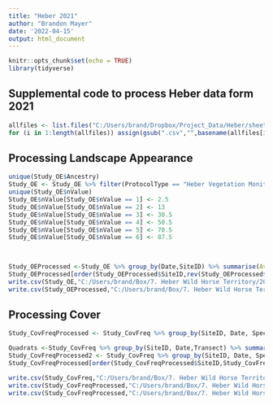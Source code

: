 ```yaml
---
title: "Heber 2021"
author: "Brandon Mayer"
date: '2022-04-15'
output: html_document
---
```


```r
knitr::opts_chunk$set(echo = TRUE)
library(tidyverse)
```

## Supplemental code to process Heber data form 2021

```r
allfiles <- list.files("C:/Users/brand/Dropbox/Project_Data/Heber/sheeted",full.names = T)
for (i in 1:length(allfiles)) assign(gsub(".csv","",basename(allfiles[i])), read.csv(allfiles[i]))

```

## Processing Landscape Appearance 

```r
unique(Study_OE$Ancestry)
Study_OE <- Study_OE %>% filter(ProtocolType == "Heber Vegetation Monitoring")%>% select(-c("X","EventType", "EventName","ProtocolName","SiteType","SiteStatus","SpeciesSymbol","FieldSymbol","SpeciesName","SpeciesQualifier","FieldQualifier","SubElement","cParameter","cParameter2","cParameter3","cValue","cValueCommon","cValue2","cValue2Common","cValue3","cValue3Common","nValue2","nValue3","DDLat","DDLong", "Ancestry"))
unique(Study_OE$nValue)
Study_OE$nValue[Study_OE$nValue == 1] <- 2.5
Study_OE$nValue[Study_OE$nValue == 2] <- 13
Study_OE$nValue[Study_OE$nValue == 3] <- 30.5
Study_OE$nValue[Study_OE$nValue == 4] <- 50.5
Study_OE$nValue[Study_OE$nValue == 5] <- 70.5
Study_OE$nValue[Study_OE$nValue == 6] <- 87.5

 
```
```r
Study_OEProcessed <-Study_OE %>% group_by(Date,SiteID) %>% summarise(Average = mean(nValue), SD = sd(nValue), N = n()) 
Study_OEProcessed[order(Study_OEProcessed$SiteID,rev(Study_OEProcessed$Date)),]
write.csv(Study_OE,"C:/Users/brand/Box/7. Heber Wild Horse Territory/2021_Results/Heber_2021_SiteLA_raw.csv")
write.csv(Study_OEProcessed,"C:/Users/brand/Box/7. Heber Wild Horse Territory/2021_Results/Heber_2021_SiteLA.csv")

```

## Processing Cover


```r
Study_CovFreqProcessed <- Study_CovFreq %>% group_by(SiteID, Date, SpeciesName,Transect,SampleNumber) %>% summarise(Sum = sum(nValue,na.rm = T)) %>% group_by(SiteID,Date,SpeciesName) %>% summarise(Average = round(mean(Sum),digits = 1), SD = round(sd(Sum),digits = 1), N = n())

Quadrats <-Study_CovFreq %>% group_by(SiteID, Date,Transect) %>% summarise(Quadrats = max(unique(SampleNumber)))%>% group_by(SiteID, Date) %>% summarise(TQ = sum(Quadrats))
Study_CovFreqProcessed2 <- Study_CovFreq %>% group_by(SiteID, Date, SpeciesName) %>% summarise(Average = sum(nValue,na.rm = T)) %>% left_join(Quadrats,by = c("SiteID","Date")) %>% mutate(Percent=round(Average/TQ,digits = 2))
Study_CovFreqProcessed[order(Study_CovFreqProcessed$SiteID,Study_CovFreqProcessed$SpeciesName,rev(Study_CovFreqProcessed$Date)),]

write.csv(Study_CovFreq,"C:/Users/brand/Box/7. Heber Wild Horse Territory/2021_Results/Heber_2021_SpeciesCover_raw.csv")
write.csv(Study_CovFreqProcessed,"C:/Users/brand/Box/7. Heber Wild Horse Territory/2021_Results/Heber_2021_SpeciesCanopyCover.csv")
write.csv(Study_CovFreqProcessed,"C:/Users/brand/Box/7. Heber Wild Horse Territory/2021_Results/Heber_2021_SpeciesGroundCover.csv")

```

